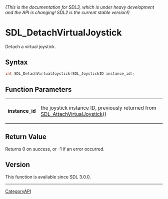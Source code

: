 ====== (This is the documentation for SDL3, which is under heavy development and the API is changing! SDL2 is the current stable version!) ======
= SDL_DetachVirtualJoystick =

Detach a virtual joystick.

== Syntax ==

<syntaxhighlight lang='c'>
int SDL_DetachVirtualJoystick(SDL_JoystickID instance_id);
</syntaxhighlight>

== Function Parameters ==

{|
|'''instance_id'''
|the joystick instance ID, previously returned from [[SDL_AttachVirtualJoystick]]()
|}

== Return Value ==

Returns 0 on success, or -1 if an error occurred.

== Version ==

This function is available since SDL 3.0.0.

----
[[CategoryAPI]]


